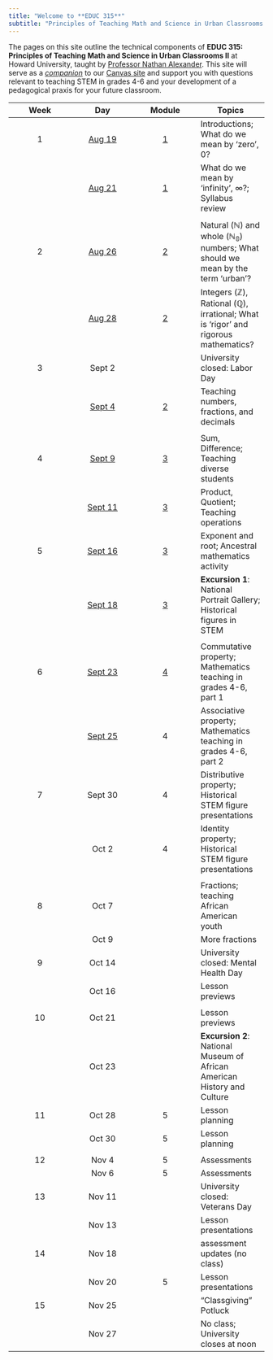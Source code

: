 ```yaml
---
title: "Welcome to **EDUC 315**"
subtitle: "Principles of Teaching Math and Science in Urban Classrooms II"
---
```


The pages on this site outline the technical components of **EDUC 315: Principles of Teaching Math and Science in Urban Classrooms II** at Howard University, taught by [Professor Nathan Alexander](https://professornaite.github.io){target="_blank"}. This site will serve as a <u>*companion*</u> to our [Canvas site](https://canvas.howard.edu/courses/53402){target="_blank"} and support you with questions relevant to teaching STEM in grades 4-6 and your development of a pedagogical praxis for your future classroom.

::: column-screen-inset-right
| Week | Day | Module | Topics |
|:----------------:|:----------------:|:----------------:|-------------------|
| 1 | [Aug 19](modules/module01.html) | [1](modules/module01.html) | Introductions; What do we mean by ‘zero’, $0$? |
|  | [Aug 21](modules/module01.html) | [1](modules/module01.html) | What do we mean by ‘infinity’, $\infty$?; Syllabus review |
|  |  |  |  |
| 2 | [Aug 26](modules/module02.html) | [2](modules/module02.html) | Natural ($\mathbb{N}$) and whole ($\mathbb{N_0}$) numbers; What should we mean by the term ‘urban’? |
|  | [Aug 28](modules/module02.html) | [2](modules/module02.html) | Integers ($\mathbb{Z}$), Rational ($\mathbb{Q}$), irrational; What is ‘rigor’ and rigorous mathematics? |
| 3 | Sept 2 |  | University closed: Labor Day |
|  | [Sept 4](modules/module02.html) | [2](modules/module02.html) | Teaching numbers, fractions, and decimals |
|  |  |  |  |
| 4 | [Sept 9](modules/module03.html#sum-and-difference) | [3](modules/module03.html#sum-and-difference) | Sum, Difference; Teaching diverse students |
|  | [Sept 11](modules/module03.html#product-and-quotient) | [3](modules/module03.html#product-and-quotient) | Product, Quotient; Teaching operations |
| 5 | [Sept 16](modules/module03.html#exponents-and-roots) | [3](modules/module03.html#exponents-and-roots) | Exponent and root; Ancestral mathematics activity |
|  | [Sept 18](modules/module03.html#stem-figures-and-history) | [3](modules/module03.html#stem-figures-and-history) | **Excursion 1**: National Portrait Gallery; Historical figures in STEM |
|  |  |  |  |
| 6 | [Sept 23](modules/module04.html) | [4](modules/module04.html) | Commutative property; Mathematics teaching in grades 4-6, part 1 |
|  | [Sept 25](modules/module04.html) | 4 | Associative property; Mathematics teaching in grades 4-6, part 2 |
| 7 | Sept 30 | 4 | Distributive property; Historical STEM figure presentations |
|  | Oct 2 | 4 | Identity property; Historical STEM figure presentations |
|  |  |  |  |
| 8 | Oct 7 |  | Fractions; teaching African American youth |
|  | Oct 9 |  | More fractions |
| 9 | Oct 14 |  | University closed: Mental Health Day |
|  | Oct 16 |  | Lesson previews |
|  |  |  |  |
| 10 | Oct 21 |  | Lesson previews |
|  | Oct 23 |  | **Excursion 2**: National Museum of African American History and Culture |
| 11 | Oct 28 | 5 | Lesson planning |
|  | Oct 30 | 5 | Lesson planning |
|  |  |  |  |
| 12 | Nov 4 | 5 | Assessments |
|  | Nov 6 | 5 | Assessments |
| 13 | Nov 11 |  | University closed: Veterans Day |
|  | Nov 13 |  | Lesson presentations |
| 14 | Nov 18 |  | assessment updates (no class) |
|  | Nov 20 | 5 | Lesson presentations |
| 15 | Nov 25 |  | "Classgiving" Potluck |
|  | Nov 27 |  | No class; University closes at noon |
:::

